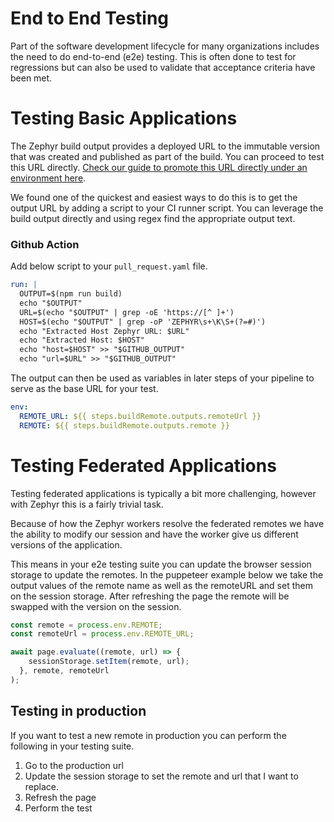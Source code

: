 # End to End Testing

Part of the software development lifecycle for many organizations includes the need to do end-to-end (e2e) testing.
This is often done to test for regressions but can also be used to validate that acceptance criteria have been met.

# Testing Basic Applications
The Zephyr build output provides a deployed URL to the immutable version that was created and published as part of the build.
You can proceed to test this URL directly. [Check our guide to promote this URL directly under an environment here](/how-to/environments).

We found one of the quickest and easiest ways to do this is to get the output URL by adding a script to your CI runner script. 
You can leverage the build output directly and using regex find the appropriate output text.
### Github Action

Add below script to your `pull_request.yaml` file. 
```yml title=pull_request.yml
run: |
  OUTPUT=$(npm run build)
  echo "$OUTPUT"
  URL=$(echo "$OUTPUT" | grep -oE 'https://[^ ]+')
  HOST=$(echo "$OUTPUT" | grep -oP 'ZEPHYR\s+\K\S+(?=#)')
  echo "Extracted Host Zephyr URL: $URL"
  echo "Extracted Host: $HOST"
  echo "host=$HOST" >> "$GITHUB_OUTPUT"
  echo "url=$URL" >> "$GITHUB_OUTPUT"
```
The output can then be used as variables in later steps of your pipeline to serve as the base URL for your test.

```yml title=pull_request.yml
env:
  REMOTE_URL: ${{ steps.buildRemote.outputs.remoteUrl }}
  REMOTE: ${{ steps.buildRemote.outputs.remote }}
```

# Testing Federated Applications
Testing federated applications is typically a bit more challenging, however with Zephyr this is a fairly trivial task.

Because of how the Zephyr workers resolve the federated remotes we have the ability to modify our session and have the worker give us different versions of the application.

This means in your e2e testing suite you can update the browser session storage to update the remotes.
In the puppeteer example below we take the output values of the remote name as well as the remoteURL and set them on the session storage.
After refreshing the page the remote will be swapped with the version on the session.

```typescript title=puppeteer-test.ts
const remote = process.env.REMOTE;
const remoteUrl = process.env.REMOTE_URL;

await page.evaluate((remote, url) => {
    sessionStorage.setItem(remote, url);
  }, remote, remoteUrl
);
```

## Testing in production
If you want to test a new remote in production you can perform the following in your testing suite.
1. Go to the production url
1. Update the session storage to set the remote and url that I want to replace.
1. Refresh the page
1. Perform the test
